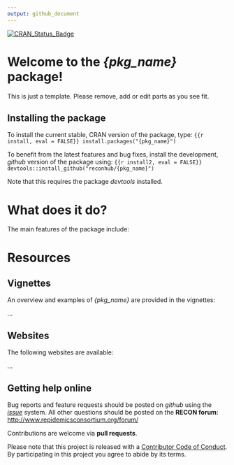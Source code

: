 ```yaml
---
output: github_document
---
```


[![CRAN_Status_Badge](http://www.r-pkg.org/badges/version/{pkg_name})](https://cran.r-project.org/package={pkg_name})

# Welcome to the *{pkg_name}* package!

This is just a template. Please remove, add or edit parts as you see fit.

## Installing the package

To install the current stable, CRAN version of the package, type:
```{{r install, eval = FALSE}}
install.packages("{pkg_name}")
```

To benefit from the latest features and bug fixes, install the development, *github* version of the package using:
```{{r install2, eval = FALSE}}
devtools::install_github("reconhub/{pkg_name}")
```

Note that this requires the package *devtools* installed.


# What does it do?

The main features of the package include:



# Resources

## Vignettes

An overview and examples of *{pkg_name}* are provided in the vignettes:

...

## Websites

The following websites are available:

...

## Getting help online

Bug reports and feature requests should be posted on *github* using the [*issue*](http://github.com/reconhub/{pkg_name}/issues) system. All other questions should be posted on the **RECON forum**: <br>
[http://www.repidemicsconsortium.org/forum/](http://www.repidemicsconsortium.org/forum/)

Contributions are welcome via **pull requests**.

Please note that this project is released with a [Contributor Code of Conduct](CONDUCT.md). By participating in this project you agree to abide by its terms.

